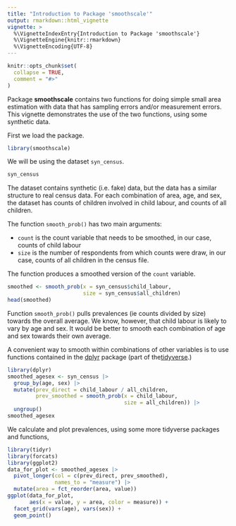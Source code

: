 ```yaml
---
title: "Introduction to Package 'smoothscale'"
output: rmarkdown::html_vignette
vignette: >
  %\VignetteIndexEntry{Introduction to Package 'smoothscale'}
  %\VignetteEngine{knitr::rmarkdown}
  %\VignetteEncoding{UTF-8}
---
```


```r
knitr::opts_chunk$set(
  collapse = TRUE,
  comment = "#>"
)
```

Package **smoothscale** contains two functions for doing simple small area estimation with data that has sampling errors and/or measurement errors. This vignette demonstrates the use of the two functions, using some synthetic data.

First we load the package.

```r
library(smoothscale)
```

We will be using the dataset `syn_census`.

```r
syn_census
```
The dataset contains synthetic (i.e. fake) data, but the data has a similar structure to real census data. For each combination of area, age, and sex, the dataset has counts of children involved in child labour, and counts of all children.

The function `smooth_prob()` has two main arguments:

- `count` is the count variable that needs to be smoothed, in our case, counts of child labour
- `size` is the number of respondents from which counts were draw, in our case, counts of all children in the census file.

The function produces a smoothed version of the `count` variable.

```r
smoothed <- smooth_prob(x = syn_census$child_labour,
                        size = syn_census$all_children)
head(smoothed)
```

Function `smooth_prob()` pulls prevalences (ie counts divided by size) towards the overall average. We know, however, that child labour is likely to vary by age and sex. It would be better to smooth each combination of age and sex towards their own average. 

A convenient way to smooth within combinations of other variables is to use functions contained in the [dplyr](https://dplyr.tidyverse.org) package (part of the[tidyverse](https://www.tidyverse.org).)

```r
library(dplyr)
smoothed_agesex <- syn_census |>
  group_by(age, sex) |>
  mutate(prev_direct = child_labour / all_children,
         prev_smoothed = smooth_prob(x = child_labour,
                                     size = all_children)) |>
  ungroup()
smoothed_agesex
```

We calculate and plot prevalences, using some more tidyverse packages and functions,

```r
library(tidyr)
library(forcats)
library(ggplot2)
data_for_plot <- smoothed_agesex |>
  pivot_longer(col = c(prev_direct, prev_smoothed),
               names_to = "measure") |>
  mutate(area = fct_reorder(area, value))
ggplot(data_for_plot,
       aes(x = value, y = area, color = measure)) +
  facet_grid(vars(age), vars(sex)) +
  geom_point()
```



